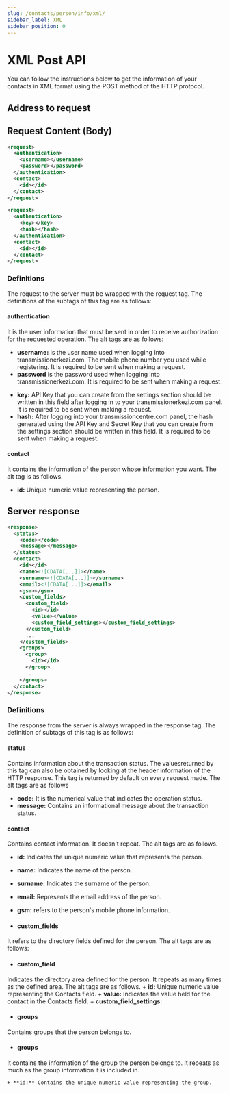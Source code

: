 ```yaml
---
slug: /contacts/person/info/xml/
sidebar_label: XML
sidebar_position: 0
---
```



# XML Post API
<AccessWarning />
You can follow the instructions below to get the information of your contacts in XML format using the POST method of the HTTP protocol.

## Address to request

<RequestURL type="POST" url="https://api.iletimerkezi.com/v1/get-contact" />

## Request Content (Body)
```xml title="Content of the request if you are using username and password"
<request>
  <authentication>
    <username></username>
    <password></password>
  </authentication>
  <contact>
    <id></id>
  </contact>
</request>
```

```xml title="Content of the request if you are processing using API Key"
<request>
  <authentication>
    <key></key>
    <hash></hash>
  </authentication>
  <contact>
    <id></id>
  </contact>
</request>
```

### Definitions

The request to the server must be wrapped with the <Badge>request</Badge> tag. The definitions of the subtags of this tag are as follows:

#### authentication
It is the user information that must be sent in order to receive authorization for the requested operation. The alt tags are as follows:

<Tabs>
  <TabItem value="username" label="Username">
    <ul>
      <li>
        <strong>username:</strong> is the user name used when logging into transmissionerkezi.com. The mobile phone number you used while registering. It is required to be sent when making a request.
      </li>
      <li>
        <strong>password</strong> is the password used when logging into transmissionerkezi.com. It is required to be sent when making a request.
      </li>
    </ul>
  </TabItem>
  <TabItem value="api-key" label="API Key">
    <ul>
      <li>
        <strong>key:</strong> API Key that you can create from the settings section should be written in this field after logging in to your transmissionerkezi.com panel. It is required to be sent when making a request.
      </li>
      <li>
        <strong>hash:</strong> After logging into your transmissioncentre.com panel, the hash generated using the API Key and Secret Key that you can create from the settings section should be written in this field. It is required to be sent when making a request.
      </li>
    </ul>
  </TabItem>
</Tabs>

#### contact
It contains the information of the person whose information you want. The alt tag is as follows.

  + **id:** Unique numeric value representing the person.

## Server response

```xml
<response>
  <status>
    <code></code>
    <message></message>
  </status>
  <contact>
    <id></id>
    <name><![CDATA[...]]></name>
    <surname><![CDATA[...]]></surname>
    <email><![CDATA[...]]></email>
    <gsm></gsm>
    <custom_fields>
      <custom_field>
        <id></id>
        <value></value>
        <custom_field_settings></custom_field_settings>
      </custom_field>
      ...
    </custom_fields>
    <groups>
      <group>
        <id></id>
      </group>
      ...
    </groups>
  </contact>
</response>
```

### Definitions

The response from the server is always wrapped in the <Badge>response</Badge> tag. The definition of subtags of this tag is as follows:

#### status
Contains information about the transaction status. The values ​​returned by this tag can also be obtained by looking at the header information of the HTTP response. This tag is returned by default on every request made. The alt tags are as follows

+ **code:** It is the numerical value that indicates the operation status.
+ **message:** Contains an informational message about the transaction status.

#### contact
Contains contact information. It doesn't repeat. The alt tags are as follows.

+ **id:** Indicates the unique numeric value that represents the person.
+ **name:** Indicates the name of the person.
+ **surname:** Indicates the surname of the person.
+ **email:** Represents the email address of the person.
+ **gsm:** refers to the person's mobile phone information.

+ #### custom_fields
It refers to the directory fields defined for the person. The alt tags are as follows:

  + #### custom_field
  Indicates the directory area defined for the person. It repeats as many times as the defined area. The alt tags are as follows.
    + **id:** Unique numeric value representing the Contacts field.
    + **value:** Indicates the value held for the contact in the Contacts field.
    + **custom_field_settings:**

+ #### groups
Contains groups that the person belongs to.

  + #### groups
  It contains the information of the group the person belongs to. It repeats as much as the group information it is included in.

    + **id:** Contains the unique numeric value representing the group.